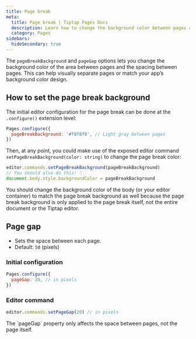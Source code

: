 ```yaml
---
title: Page break
meta:
  title: Page break | Tiptap Pages Docs
  description: Learn how to change the background color between pages and the spacing between pages in the Tiptap Pages extension.
  category: Pages
sidebars:
  hideSecondary: true
---
```



The `pageBreakBackground` and `pageGap` options lets you change the background color of the area between pages and the spacing between pages. This can help visually separate pages or match your app’s background color design.

<CodeDemo isPro src="https://feature-pages-extension--tiptap-pro.netlify.app/preview/extensions/pagescustompagebreak" />

## How to set the page break background

The initial editor configuration for the page break can be done at the `.configure()` extension level: 

```js
Pages.configure({
  pageBreakBackground: '#f8f8f8', // Light gray between pages
})
```

Then, at any point, you could make use of the exposed editor command `setPageBreakBackground(color: string)` to change the page break color:

```js
editor.commands.setPageBreakBackground(pageBreakBackground)
// You should also do this! 👇🏻
document.body.style.backgroundColor = pageBreakBackground
```

<Callout title="Helpful tip">
You should change the background color of the body (or your editor container) to match the page break background as well because the page break background is only applied to the page break itself, not the entire document or the Tiptap editor.
</Callout>

## Page gap

- Sets the space between each page.
- Default: `50` (pixels)

### Initial configuration

```js
Pages.configure({
  pageGap: 20, // in pixels
})
```

### Editor command

```js
editor.commands.setPageGap(20) // in pixels
```

<Callout title="Hint">
The `pageGap` property only affects the space between pages, not the page itself.
</Callout>
